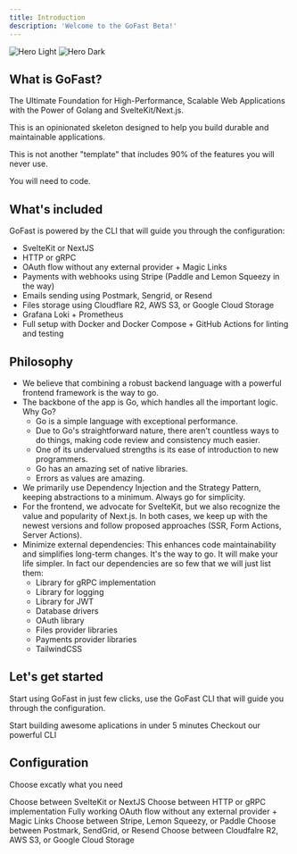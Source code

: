 ```yaml
---
title: Introduction
description: 'Welcome to the GoFast Beta!'
---
```


<img
  className='block dark:hidden'
  src='/images/hero-light.svg'
  alt='Hero Light'
/>
<img
  className='hidden dark:block'
  src='/images/hero-dark.svg'
  alt='Hero Dark'
/>

## What is GoFast?

The Ultimate Foundation for High-Performance, Scalable Web Applications with the Power of Golang and SvelteKit/Next.js.

This is an opinionated skeleton designed to help you build durable and maintainable applications.

This is not another "template" that includes 90% of the features you will never use.

You will need to code.

## What's included

GoFast is powered by the CLI that will guide you through the configuration:
- SvelteKit or NextJS
- HTTP or gRPC
- OAuth flow without any external provider + Magic Links
- Payments with webhooks using Stripe (Paddle and Lemon Squeezy in the way)
- Emails sending using Postmark, Sengrid, or Resend
- Files storage using Cloudflare R2, AWS S3, or Google Cloud Storage
- Grafana Loki + Prometheus
- Full setup with Docker and Docker Compose + GitHub Actions for linting and testing

## Philosophy

- We believe that combining a robust backend language with a powerful frontend framework is the way to go.
- The backbone of the app is Go, which handles all the important logic. Why Go?
    - Go is a simple language with exceptional performance.
    - Due to Go's straightforward nature, there aren't countless ways to do things, making code review and consistency much easier.
    - One of its undervalued strengths is its ease of introduction to new programmers.
    - Go has an amazing set of native libraries.
    - Errors as values are amazing.
- We primarily use Dependency Injection and the Strategy Pattern, keeping abstractions to a minimum. Always go for simplicity.
- For the frontend, we advocate for SvelteKit, but we also recognize the value and popularity of Next.js.
In both cases, we keep up with the newest versions and follow proposed approaches (SSR, Form Actions, Server Actions).
- Minimize external dependencies: This enhances code maintainability and simplifies long-term changes. It's the way to go. It will make your life simpler. 
In fact our dependencies are so few that we will just list them:
    - Library for gRPC implementation
    - Library for logging
    - Library for JWT
    - Database drivers
    - OAuth library
    - Files provider libraries
    - Payments provider libraries
    - TailwindCSS

## Let's get started

Start using GoFast in just few clicks, use the GoFast CLI that will guide you through the configuration.

<CardGroup cols={2}>
  <Card
    title="Quickstart"
    icon="screwdriver-wrench"
    href="/quickstart"
  >
    Start building awesome aplications in under 5 minutes
  </Card>
  <Card
    title="GoFast CLI"
    icon="terminal"
    href="https://github.com/gofast-live/gofast-cli"
  >
    Checkout our powerful CLI
  </Card>
</CardGroup>

## Configuration

Choose excatly what you need

<CardGroup cols={2}>
  <Card
    title="Frontend"
    icon="browser"
    href="/frontend"
  >
    Choose between SvelteKit or NextJS
  </Card>
  <Card
    title="Protocol"
    icon="webhook"
    href="/protocol"
  >
    Choose between HTTP or gRPC implementation
  </Card>
  <Card
    title="OAuth"
    icon="right-to-bracket"
    href="/oauth"
  >
    Fully working OAuth flow without any external provider + Magic Links
  </Card>
  <Card
    title="Payments"
    icon="credit-card"
    href="/payments"
  >
    Choose between Stripe, Lemon Squeezy, or Paddle
  </Card>
  <Card
    title="Emails"
    icon="envelope"
    href="/emails"
  >
    Choose between Postmark, SendGrid, or Resend
  </Card>
  <Card
    title="Files"
    icon="files"
    href="/files"
  >
    Choose between Cloudfalre R2, AWS S3, or Google Cloud Storage
  </Card>
</CardGroup>
